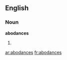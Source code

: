 ==English==

===Noun===
'''abodances'''

# {{plural of|[[abodance]]}}

[[ar:abodances]]
[[fr:abodances]]